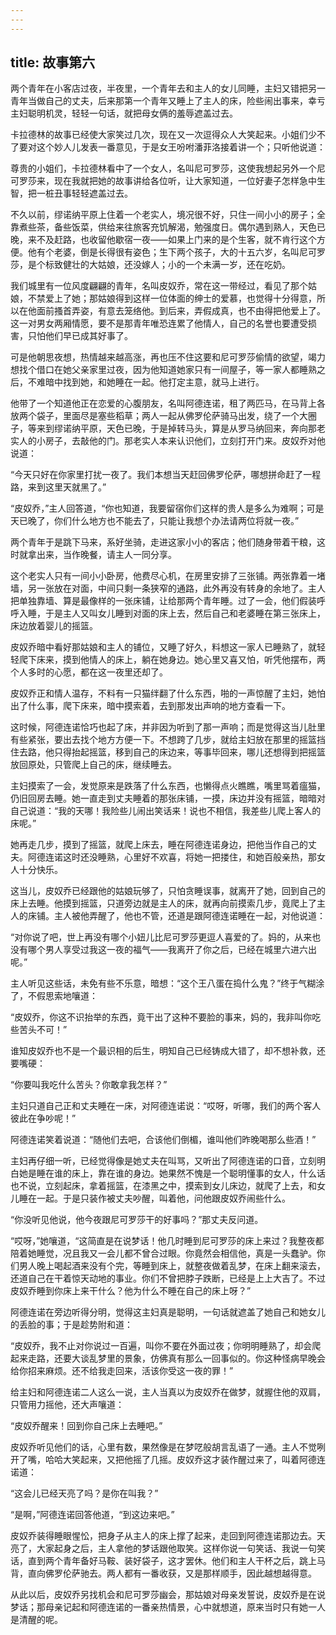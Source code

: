 ```yaml
---
---
---
```

title: 故事第六
---

两个青年在小客店过夜，半夜里，一个青年去和主人的女儿同睡，主妇又错把另一青年当做自己的丈夫，后来那第一个青年又睡上了主人的床，险些闹出事来，幸亏主妇聪明机灵，轻轻一句话，就把母女俩的羞辱遮盖过去。



卡拉德林的故事已经使大家笑过几次，现在又一次逗得众人大笑起来。小姐们少不了要对这个妙人儿发表一番意见，于是女王吩咐潘菲洛接着讲一个；只听他说道：

尊贵的小姐们，卡拉德林看中了一个女人，名叫尼可罗莎，这使我想起另外一个尼可罗莎来，现在我就把她的故事讲给各位听，让大家知道，一位好妻子怎样急中生智，把一桩丑事轻轻遮盖过去。

不久以前，缪诺纳平原上住着一个老实人，境况很不好，只住一间小小的房子；全靠煮些茶，备些饭菜，供给来往旅客充饥解渴，勉强度日。偶尔遇到熟人，天色已晚，来不及赶路，也收留他歇宿一夜——如果上门来的是个生客，就不肯行这个方便。他有个老婆，倒是长得很有姿色；生下两个孩子，大的十五六岁，名叫尼可罗莎，是个标致健壮的大姑娘，还没嫁人；小的一个未满一岁，还在吃奶。

我们城里有一位风度翩翩的青年，名叫皮奴乔，常在这一带经过，看见了那个姑娘，不禁爱上了她；那姑娘得到这样一位体面的绅士的爱慕，也觉得十分得意，所以在他面前搔首弄姿，有意去笼络他。到后来，弄假成真，也不由得把他爱上了。这一对男女两厢情愿，要不是那青年唯恐连累了他情人，自己的名誉也要遭受损害，只怕他们早已成其好事了。

可是他朝思夜想，热情越来越高涨，再也压不住这要和尼可罗莎偷情的欲望，竭力想找个借口在她父亲家里过夜，因为他知道她家只有一间屋子，等一家人都睡熟之后，不难暗中找到她，和她睡在一起。他打定主意，就马上进行。

他带了一个知道他正在恋爱的心腹朋友，名叫阿德连诺，租了两匹马，在马背上各放两个袋子，里面尽是塞些稻草；两人一起从佛罗伦萨骑马出发，绕了一个大圈子，等来到缪诺纳平原，天色已晚，于是掉转马头，算是从罗马纳回来，奔向那老实人的小房子，去敲他的门。那老实人本来认识他们，立刻打开门来。皮奴乔对他说道：

“今天只好在你家里打扰一夜了。我们本想当天赶回佛罗伦萨，哪想拼命赶了一程路，来到这里天就黑了。”

“皮奴乔，”主人回答道，“你也知道，我要留宿你们这样的贵人是多么为难啊；可是天已晚了，你们什么地方也不能去了，只能让我想个办法请两位将就一夜。”

两个青年于是跳下马来，系好坐骑，走进这家小小的客店；他们随身带着干粮，这时就拿出来，当作晚餐，请主人一同分享。

这个老实人只有一间小小卧房，他费尽心机，在房里安排了三张铺。两张靠着一堵墙，另一张放在对面，中间只剩一条狭窄的通路，此外再没有转身的余地了。主人把单独靠墙、算是最像样的一张床铺，让给那两个青年睡。过了一会，他们假装呼呼入睡，于是主人又叫女儿睡到对面的床上去，然后自己和老婆睡在第三张床上，床边放着婴儿的摇篮。

皮奴乔暗中看好那姑娘和主人的铺位，又睡了好久，料想这一家人已睡熟了，就轻轻爬下床来，摸到他情人的床上，躺在她身边。她心里又喜又怕，听凭他摆布，两个人多时的心愿，都在这一夜里还却了。

皮奴乔正和情人温存，不料有一只猫绊翻了什么东西，啪的一声惊醒了主妇，她怕出了什么事，爬下床来，暗中摸索着，去到那发出声响的地方查看一下。

这时候，阿德连诺恰巧也起了床，并非因为听到了那一声响；而是觉得这当儿肚里有些紧张，要出去找个地方方便一下。不想跨了几步，就给主妇放在那里的摇篮挡住去路，他只得抬起摇篮，移到自己的床边来，等事毕回来，哪儿还想得到把摇篮放回原处，只管爬上自己的床，继续睡去。

主妇摸索了一会，发觉原来是跌落了什么东西，也懒得点火瞧瞧，嘴里骂着瘟猫，仍旧回房去睡。她一直走到丈夫睡着的那张床铺，一摸，床边并没有摇篮，暗暗对自己说道：“我的天哪！我险些儿闹出笑话来！说也不相信，我差些儿爬上客人的床呢。”

她再走几步，摸到了摇篮，就爬上床去，睡在阿德连诺身边，把他当作自己的丈夫。阿德连诺这时还没睡熟，心里好不欢喜，将她一把搂住，和她百般亲热，那女人十分快乐。

这当儿，皮奴乔已经跟他的姑娘玩够了，只怕贪睡误事，就离开了她，回到自己的床上去睡。他摸到摇篮，只道旁边就是主人的床，就再向前摸索几步，竟爬上了主人的床铺。主人被他弄醒了，他也不管，还道是跟阿德连诺睡在一起，对他说道：

“对你说了吧，世上再没有哪个小妞儿比尼可罗莎更逗人喜爱的了。妈的，从来也没有哪个男人享受过我这一夜的福气——我离开了你之后，已经在城里六进六出呢。”

主人听见这些话，未免有些不乐意，暗想：“这个王八蛋在捣什么鬼？”终于气糊涂了，不假思索地嚷道：

“皮奴乔，你这不识抬举的东西，竟干出了这种不要脸的事来，妈的，我非叫你吃些苦头不可！”

谁知皮奴乔也不是一个最识相的后生，明知自己已经铸成大错了，却不想补救，还要嘴硬：

“你要叫我吃什么苦头？你敢拿我怎样？”

主妇只道自己正和丈夫睡在一床，对阿德连诺说：“哎呀，听哪，我们的两个客人彼此在争吵呢！”

阿德连诺笑着说道：“随他们去吧，合该他们倒楣，谁叫他们昨晚喝那么些酒！”

主妇再仔细一听，已经觉得像是她丈夫在叫骂，又听出了阿德连诺的口音，立刻明白她是睡在谁的床上，靠在谁的身边。她果然不愧是一个聪明懂事的女人，什么话也不说，立刻起床，拿着摇篮，在漆黑之中，摸索到女儿床边，就爬了上去，和女儿睡在一起。于是只装作被丈夫吵醒，叫着他，问他跟皮奴乔闹些什么。

“你没听见他说，他今夜跟尼可罗莎干的好事吗？”那丈夫反问道。

“哎呀，”她嚷道，“这简直是在说梦话！他几时睡到尼可罗莎的床上来过？我整夜都陪着她睡觉，况且我又一会儿都不曾合过眼。你竟然会相信他，真是一头蠢驴。你们男人晚上喝起酒来没有个完，等睡到床上，就整夜做着乱梦，在床上翻来滚去，还道自己在干着惊天动地的事业。你们不曾把脖子跌断，已经是上上大吉了。不过皮奴乔睡到你床上来干什么？他为什么不睡在自己的床上呀？”

阿德连诺在旁边听得分明，觉得这主妇真是聪明，一句话就遮盖了她自己和她女儿的丢脸的事；于是趁势附和道：

“皮奴乔，我不止对你说过一百遍，叫你不要在外面过夜；你明明睡熟了，却会爬起来走路，还要大谈乱梦里的景象，仿佛真有那么一回事似的。你这种怪病早晚会给你招来麻烦。还不给我走回来，活该你受这一夜的罪！”

给主妇和阿德连诺二人这么一说，主人当真以为皮奴乔在做梦，就握住他的双肩，只管用力摇他，还大声嚷道：

“皮奴乔醒来！回到你自己床上去睡吧。”

皮奴乔听见他们的话，心里有数，果然像是在梦呓般胡言乱语了一通。主人不觉咧开了嘴，哈哈大笑起来，又把他摇了几摇。皮奴乔这才装作醒过来了，叫着阿德连诺道：

“这会儿已经天亮了吗？是你在叫我？”

“是啊，”阿德连诺回答他道，“到这边来吧。”

皮奴乔装得睡眼惺忪，把身子从主人的床上撑了起来，走回到阿德连诺那边去。天亮了，大家起身之后，主人拿他的梦话跟他取笑。这样你说一句笑话、我说一句笑话，直到两个青年备好马鞍、装好袋子，这才罢休。他们和主人干杯之后，跳上马背，直向佛罗伦萨驰去。两人都有一番收获，又是那样顺手，因此越想越得意。

从此以后，皮奴乔另找机会和尼可罗莎幽会，那姑娘对母亲发誓说，皮奴乔是在说梦话；那母亲记起和阿德连诺的一番亲热情景，心中就想道，原来当时只有她一人是清醒的呢。